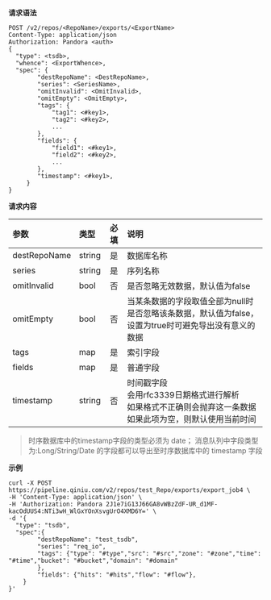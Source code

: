 **请求语法**

```
POST /v2/repos/<RepoName>/exports/<ExportName>
Content-Type: application/json
Authorization: Pandora <auth>
{
  "type": <tsdb>,
  "whence": <ExportWhence>,
  "spec": {
        "destRepoName": <DestRepoName>,
        "series": <SeriesName>,
        "omitInvalid": <OmitInvalid>,
        "omitEmpty": <OmitEmpty>,
        "tags": {
            "tag1": <#key1>,
            "tag2": <#key2>,
            ...
        },
        "fields": {
            "field1": <#key1>,
            "field2": <#key2>,
            ...
        },
        "timestamp": <#key1>,   
     }
}
```
**请求内容**

|参数|类型|必填|说明|
|:---|:---|:---:|:---|
| destRepoName |string|是|数据库名称|
| series |string|是|序列名称|
| omitInvalid |bool|否|是否忽略无效数据，默认值为false|
| omitEmpty |bool|否|当某条数据的字段取值全部为null时是否忽略该条数据，默认值为false，设置为true时可避免导出没有意义的数据|
| tags |map|是|索引字段|
| fields |map|是|普通字段|
| timestamp |string|否|时间戳字段</br>会用rfc3339日期格式进行解析</br>如果格式不正确则会抛弃这一条数据</br>如果此项为空，则默认使用当前时间|

> 时序数据库中的timestamp字段的类型必须为 date；
> 消息队列中字段类型为:Long/String/Date 的字段都可以导出至时序数据库中的 timestamp 字段

**示例**

```
curl -X POST https://pipeline.qiniu.com/v2/repos/test_Repo/exports/export_job4 \
-H 'Content-Type: application/json' \
-H 'Authorization: Pandora 2J1e7iG13J66GA8vWBzZdF-UR_d1MF-kacOdUUS4:NTi3wH_WlGxYOnXsvgUrO4XMD6Y=' \
-d '{
  "type": "tsdb",
  "spec":{
      	"destRepoName": "test_tsdb",
		"series": "req_io",
		"tags": {"type": "#type","src": "#src","zone": "#zone","time": "#time","bucket": "#bucket","domain": "#domain"
		},
		"fields": {"hits": "#hits","flow": "#flow"},            
	}
}'
```
